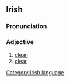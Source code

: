 ==Irish==
===Pronunciation===
{{IPA|[glan]}}
===Adjective===
#[[clean]]
#[[clear]]

[[Category:Irish language]]